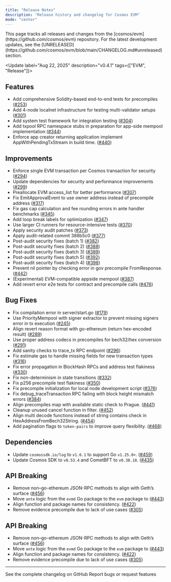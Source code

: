 ```yaml
---
title: "Release Notes"
description: "Release history and changelog for Cosmos EVM"
mode: "center"
---
```


<Info>
  This page tracks all releases and changes from the [cosmos/evm](https://github.com/cosmos/evm) repository.
  For the latest development updates, see the [UNRELEASED](https://github.com/cosmos/evm/blob/main/CHANGELOG.md#unreleased) section.
</Info>

<Update label="Aug 22, 2025" description="v0.4.1" tags={["EVM", "Release"]}>
##  Features

* Add comprehensive Solidity-based end-to-end tests for precompiles ([#253](https://github.com/cosmos/evm/pull/253))
* Add 4-node localnet infrastructure for testing multi-validator setups ([#301](https://github.com/cosmos/evm/pull/301))
* Add system test framework for integration testing ([#304](https://github.com/cosmos/evm/pull/304))
* Add txpool RPC namespace stubs in preparation for app-side mempool implementation ([#344](https://github.com/cosmos/evm/pull/344))
* Enforce app creator returning application implement AppWithPendingTxStream in build time. ([#440](https://github.com/cosmos/evm/pull/440))

##  Improvements

* Enforce single EVM transaction per Cosmos transaction for security ([#294](https://github.com/cosmos/evm/pull/294))
* Update dependencies for security and performance improvements ([#299](https://github.com/cosmos/evm/pull/299))
* Preallocate EVM access_list for better performance ([#307](https://github.com/cosmos/evm/pull/307))
* Fix EmitApprovalEvent to use owner address instead of precompile address ([#317](https://github.com/cosmos/evm/pull/317))
* Fix gas cap calculation and fee rounding errors in ante handler benchmarks ([#345](https://github.com/cosmos/evm/pull/345))
* Add loop break labels for optimization ([#347](https://github.com/cosmos/evm/pull/347))
* Use larger CI runners for resource-intensive tests ([#370](https://github.com/cosmos/evm/pull/370))
* Apply security audit patches ([#373](https://github.com/cosmos/evm/pull/373))
* Apply audit-related commit 388b5c0 ([#377](https://github.com/cosmos/evm/pull/377))
* Post-audit security fixes (batch 1) ([#382](https://github.com/cosmos/evm/pull/382))
* Post-audit security fixes (batch 2) ([#388](https://github.com/cosmos/evm/pull/388))
* Post-audit security fixes (batch 3) ([#389](https://github.com/cosmos/evm/pull/389))
* Post-audit security fixes (batch 5) ([#392](https://github.com/cosmos/evm/pull/392))
* Post-audit security fixes (batch 4) ([#398](https://github.com/cosmos/evm/pull/398))
* Prevent nil pointer by checking error in gov precompile FromResponse. ([#442](https://github.com/cosmos/evm/pull/442))
* (Experimental) EVM-compatible appside mempool ([#387](https://github.com/cosmos/evm/pull/387))
* Add revert error e2e tests for contract and precompile calls ([#476](https://github.com/cosmos/evm/pull/476))

##  Bug Fixes

* Fix compilation error in server/start.go ([#179](https://github.com/cosmos/evm/pull/179))
* Use PriorityMempool with signer extractor to prevent missing signers error in tx execution ([#245](https://github.com/cosmos/evm/pull/245))
* Align revert reason format with go-ethereum (return hex-encoded result) ([#289](https://github.com/cosmos/evm/pull/289))
* Use proper address codecs in precompiles for bech32/hex conversion ([#291](https://github.com/cosmos/evm/pull/291))
* Add sanity checks to trace_tx RPC endpoint ([#296](https://github.com/cosmos/evm/pull/296))
* Fix estimate gas to handle missing fields for new transaction types ([#316](https://github.com/cosmos/evm/pull/316))
* Fix error propagation in BlockHash RPCs and address test flakiness ([#330](https://github.com/cosmos/evm/pull/330))
* Fix non-determinism in state transitions ([#332](https://github.com/cosmos/evm/pull/332))
* Fix p256 precompile test flakiness ([#350](https://github.com/cosmos/evm/pull/350))
* Fix precompile initialization for local node development script ([#376](https://github.com/cosmos/evm/pull/376))
* Fix debug_traceTransaction RPC failing with block height mismatch errors ([#384](https://github.com/cosmos/evm/pull/384))
* Align precompiles map with available static check to Prague. ([#441](https://github.com/cosmos/evm/pull/441))
* Cleanup unused cancel function in filter. ([#452](https://github.com/cosmos/evm/pull/452))
* Align multi decode functions instead of string contains check in HexAddressFromBech32String. ([#454](https://github.com/cosmos/evm/pull/454))
* Add pagination flags to `token-pairs` to improve query flexibility. ([#468](https://github.com/cosmos/evm/pull/468))

##  Dependencies

* Update `cosmossdk.io/log` to `v1.6.1` to support Go `v1.25.0+`. ([#459](https://github.com/cosmos/evm/pull/459))
* Update Cosmos SDK to `v0.53.4` and CometBFT to `v0.38.18`. ([#435](https://github.com/cosmos/evm/pull/435))

##  API Breaking

* Remove non–go-ethereum JSON-RPC methods to align with Geth’s surface ([#456](https://github.com/cosmos/evm/pull/456))
* Move `ante` logic from the `evmd` Go package to the `evm` package to ([#443](https://github.com/cosmos/evm/pull/443))
* Align function and package names for consistency. ([#422](https://github.com/cosmos/evm/pull/422))
* Remove evidence precompile due to lack of use cases ([#305](https://github.com/cosmos/evm/pull/305))

##  API Breaking

* Remove non–go-ethereum JSON-RPC methods to align with Geth’s surface ([#456](https://github.com/cosmos/evm/pull/456))
* Move `ante` logic from the `evmd` Go package to the `evm` package to ([#443](https://github.com/cosmos/evm/pull/443))
* Align function and package names for consistency. ([#422](https://github.com/cosmos/evm/pull/422))
* Remove evidence precompile due to lack of use cases ([#305](https://github.com/cosmos/evm/pull/305))
</Update>

---

<CardGroup cols={2}>
  <Card title="View Full Changelog" icon="github" href="https://github.com/cosmos/evm/blob/main/CHANGELOG.md">
    See the complete changelog on GitHub
  </Card>
  <Card title="Report Issues" icon="bug" href="https://github.com/cosmos/evm/issues">
    Report bugs or request features
  </Card>
</CardGroup>

